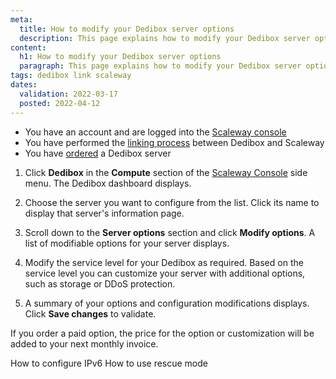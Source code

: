 ```yaml
---
meta:
  title: How to modify your Dedibox server options
  description: This page explains how to modify your Dedibox server options
content:
  h1: How to modify your Dedibox server options
  paragraph: This page explains how to modify your Dedibox server options
tags: dedibox link scaleway
dates:
  validation: 2022-03-17
  posted: 2022-04-12
---
```


<Message type="requirement">

- You have an account and are logged into the [Scaleway console](https://console.scaleway.com) 
- You have performed the [linking process](/compute/dedibox/how-to/link-dedibox-account/) between Dedibox and Scaleway
- You have [ordered](/compute/dedibox/how-to/order-dedibox) a Dedibox server

</Message>

1. Click **Dedibox** in the **Compute** section of the [Scaleway Console](https://console.scaleway.com) side menu. The Dedibox dashboard displays.

2. Choose the server you want to configure from the list. Click its name to display that server's information page.

3. Scroll down to the **Server options** section and click **Modify options**.
  A list of modifiable options for your server displays. 

4. Modify the service level for your Dedibox as required. Based on the service level you can customize your server with additional options, such as storage or DDoS protection.
  <Lightbox src="scaleway-modify-options.webp" alt="" />

5. A summary of your options and configuration modifications displays. Click **Save changes** to validate.

  <Message type="important">

  If you order a paid option, the price for the option or customization will be added to your next monthly invoice.

  </Message>

<Navigation title="See Also">
  <PreviousButton to="/compute/dedibox/how-to/configure-ipv6-dedibox">How to configure IPv6</PreviousButton>
  <NextButton to="/compute/dedibox/how-to/use-rescue-mode">How to use rescue mode</NextButton>
</Navigation>